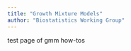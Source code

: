 ```yaml
---
title: "Growth Mixture Models"
author: "Biostatistics Working Group"
---
```


test page of gmm how-tos